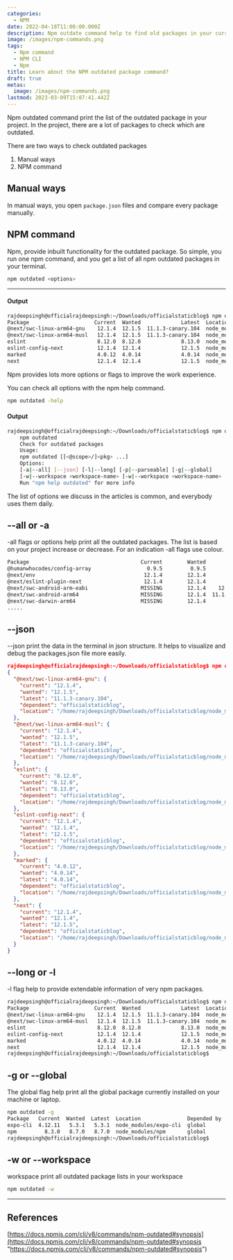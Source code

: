 ```yaml
---
categories:
  - NPM
date: 2022-04-18T11:00:00.000Z
description: Npm outdate command help to find old packages in your current project.
image: /images/npm-commands.png
tags:
  - Npm command
  - NPM CLI
  - Npm
title: Learn about the NPM outdated package command?
draft: true
metas:
  image: /images/npm-commands.png
lastmod: 2023-03-09T15:07:41.442Z
---
```


Npm outdated command print the list of the outdated package in your project. In
the project, there are a lot of packages to check which are outdated.

There are two ways to check outdated packages

1. Manual ways
2. NPM command

## Manual ways

In manual ways, you open `package.json` files and compare every package
manually.

## NPM command

Npm, provide inbuilt functionality for the outdated package. So simple, you run
one npm command, and you get a list of all npm outdated packages in your
terminal.

```bash
npm outdated <options>
```

---

#### Output

```bash
rajdeepsingh@officialrajdeepsingh:~/Downloads/officialstaticblog$ npm outdated
Package                     Current  Wanted             Latest  Location                                 Depended by
@next/swc-linux-arm64-gnu    12.1.4  12.1.5  11.1.3-canary.104  node_modules/@next/swc-linux-arm64-gnu   officialstaticblog
@next/swc-linux-arm64-musl   12.1.4  12.1.5  11.1.3-canary.104  node_modules/@next/swc-linux-arm64-musl  officialstaticblog
eslint                       8.12.0  8.12.0             8.13.0  node_modules/eslint                      officialstaticblog
eslint-config-next           12.1.4  12.1.4             12.1.5  node_modules/eslint-config-next          officialstaticblog
marked                       4.0.12  4.0.14             4.0.14  node_modules/marked                      officialstaticblog
next                         12.1.4  12.1.4             12.1.5  node_modules/next                        officialstaticblog
```

Npm provides lots more options or flags to improve the work experience.

You can check all options with the npm help command.

```bash
npm outdated -help
```

#### Output

```bash
rajdeepsingh@officialrajdeepsingh:~/Downloads/officialstaticblog$ npm outdated -help
    npm outdated
    Check for outdated packages
    Usage:
    npm outdated [[<@scope>/]<pkg> ...]
    Options:
    [-a|--all] [--json] [-l|--long] [-p|--parseable] [-g|--global]
    [-w|--workspace <workspace-name> [-w|--workspace <workspace-name> ...]]
    Run "npm help outdated" for more info
```

The list of options we discuss in the articles is common, and everybody uses
them daily.

## --all or -a

-all flags or options help print all the outdated packages. The list is based
on your project increase or decrease. For an indication -all flags use colour.

```bash
Package                                    Current        Wanted             Latest  Location                                                                                       Depended by
@humanwhocodes/config-array                  0.9.5         0.9.5             0.10.2  node_modules/@humanwhocodes/config-array                                                       eslint
@next/env                                   12.1.4        12.1.4             12.1.5  node_modules/@next/env                                                                         next
@next/eslint-plugin-next                    12.1.4        12.1.4             12.1.5  node_modules/@next/eslint-plugin-next                                                          eslint-config-next
@next/swc-android-arm-eabi                 MISSING        12.1.4    12.1.1-canary.0  -                                                                                              next
@next/swc-android-arm64                    MISSING        12.1.4  11.1.3-canary.104  -                                                                                              next
@next/swc-darwin-arm64                     MISSING        12.1.4             11.1.2  -   
.....
```

## --json

--json print the data in the terminal in json structure. It helps to visualize
and debug the packages.json file more easily.

```json
rajdeepsingh@officialrajdeepsingh:~/Downloads/officialstaticblog$ npm outdated --json
{
  "@next/swc-linux-arm64-gnu": {
    "current": "12.1.4",
    "wanted": "12.1.5",
    "latest": "11.1.3-canary.104",
    "dependent": "officialstaticblog",
    "location": "/home/rajdeepsingh/Downloads/officialstaticblog/node_modules/@next/swc-linux-arm64-gnu"
  },
  "@next/swc-linux-arm64-musl": {
    "current": "12.1.4",
    "wanted": "12.1.5",
    "latest": "11.1.3-canary.104",
    "dependent": "officialstaticblog",
    "location": "/home/rajdeepsingh/Downloads/officialstaticblog/node_modules/@next/swc-linux-arm64-musl"
  },
  "eslint": {
    "current": "8.12.0",
    "wanted": "8.12.0",
    "latest": "8.13.0",
    "dependent": "officialstaticblog",
    "location": "/home/rajdeepsingh/Downloads/officialstaticblog/node_modules/eslint"
  },
  "eslint-config-next": {
    "current": "12.1.4",
    "wanted": "12.1.4",
    "latest": "12.1.5",
    "dependent": "officialstaticblog",
    "location": "/home/rajdeepsingh/Downloads/officialstaticblog/node_modules/eslint-config-next"
  },
  "marked": {
    "current": "4.0.12",
    "wanted": "4.0.14",
    "latest": "4.0.14",
    "dependent": "officialstaticblog",
    "location": "/home/rajdeepsingh/Downloads/officialstaticblog/node_modules/marked"
  },
  "next": {
    "current": "12.1.4",
    "wanted": "12.1.4",
    "latest": "12.1.5",
    "dependent": "officialstaticblog",
    "location": "/home/rajdeepsingh/Downloads/officialstaticblog/node_modules/next"
  }
}
```

## --long or -l

-l flag help to provide extendable information of very npm packages.

```bash
rajdeepsingh@officialrajdeepsingh:~/Downloads/officialstaticblog$ npm outdated -l
Package                     Current  Wanted             Latest  Location                                 Depended by         Package Type     Homepage
@next/swc-linux-arm64-gnu    12.1.4  12.1.5  11.1.3-canary.104  node_modules/@next/swc-linux-arm64-gnu   officialstaticblog  dependencies
@next/swc-linux-arm64-musl   12.1.4  12.1.5  11.1.3-canary.104  node_modules/@next/swc-linux-arm64-musl  officialstaticblog  dependencies
eslint                       8.12.0  8.12.0             8.13.0  node_modules/eslint                      officialstaticblog  devDependencies  https://eslint.org
eslint-config-next           12.1.4  12.1.4             12.1.5  node_modules/eslint-config-next          officialstaticblog  devDependencies  https://github.com/vercel/next.js#readme
marked                       4.0.12  4.0.14             4.0.14  node_modules/marked                      officialstaticblog  devDependencies  https://marked.js.org
next                         12.1.4  12.1.4             12.1.5  node_modules/next                        officialstaticblog  dependencies     https://nextjs.org
rajdeepsingh@officialrajdeepsingh:~/Downloads/officialstaticblog$
```

## -g or --global

The global flag help print all the global package currently installed on your
machine or laptop.

```bash
npm outdated -g
Package   Current  Wanted  Latest  Location               Depended by
expo-cli  4.12.11   5.3.1   5.3.1  node_modules/expo-cli  global
npm         8.3.0   8.7.0   8.7.0  node_modules/npm       global
rajdeepsingh@officialrajdeepsingh:~/Downloads/officialstaticblog$
```

## -w or --workspace

workspace print all outdated package lists in your workspace

```bash
npm outdated -w
```

---

## References

[https://docs.npmjs.com/cli/v8/commands/npm-outdated#synopsis](https://docs.npmjs.com/cli/v8/commands/npm-outdated#synopsis "https://docs.npmjs.com/cli/v8/commands/npm-outdated#synopsis")
